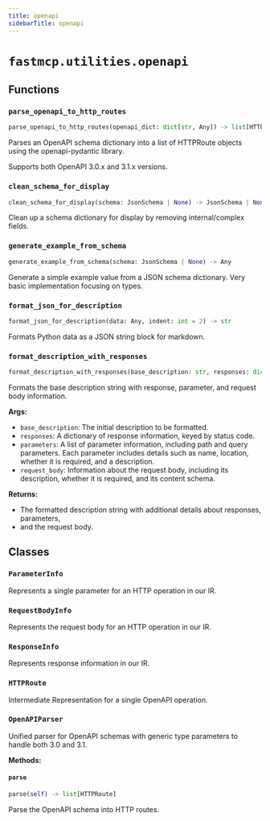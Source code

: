 ```yaml
---
title: openapi
sidebarTitle: openapi
---
```


# `fastmcp.utilities.openapi`

## Functions

### `parse_openapi_to_http_routes` <sup><a href="https://github.com/jlowin/fastmcp/blob/main/src/fastmcp/utilities/openapi.py#L112"><Icon icon="github" class="size-4" /></a></sup>

```python
parse_openapi_to_http_routes(openapi_dict: dict[str, Any]) -> list[HTTPRoute]
```


Parses an OpenAPI schema dictionary into a list of HTTPRoute objects
using the openapi-pydantic library.

Supports both OpenAPI 3.0.x and 3.1.x versions.


### `clean_schema_for_display` <sup><a href="https://github.com/jlowin/fastmcp/blob/main/src/fastmcp/utilities/openapi.py#L570"><Icon icon="github" class="size-4" /></a></sup>

```python
clean_schema_for_display(schema: JsonSchema | None) -> JsonSchema | None
```


Clean up a schema dictionary for display by removing internal/complex fields.


### `generate_example_from_schema` <sup><a href="https://github.com/jlowin/fastmcp/blob/main/src/fastmcp/utilities/openapi.py#L630"><Icon icon="github" class="size-4" /></a></sup>

```python
generate_example_from_schema(schema: JsonSchema | None) -> Any
```


Generate a simple example value from a JSON schema dictionary.
Very basic implementation focusing on types.


### `format_json_for_description` <sup><a href="https://github.com/jlowin/fastmcp/blob/main/src/fastmcp/utilities/openapi.py#L713"><Icon icon="github" class="size-4" /></a></sup>

```python
format_json_for_description(data: Any, indent: int = 2) -> str
```


Formats Python data as a JSON string block for markdown.


### `format_description_with_responses` <sup><a href="https://github.com/jlowin/fastmcp/blob/main/src/fastmcp/utilities/openapi.py#L722"><Icon icon="github" class="size-4" /></a></sup>

```python
format_description_with_responses(base_description: str, responses: dict[str, Any], parameters: list[ParameterInfo] | None = None, request_body: RequestBodyInfo | None = None) -> str
```


Formats the base description string with response, parameter, and request body information.

**Args:**
- `base_description`: The initial description to be formatted.
- `responses`: A dictionary of response information, keyed by status code.
- `parameters`: A list of parameter information,
including path and query parameters. Each parameter includes details such as name,
location, whether it is required, and a description.
- `request_body`: Information about the request body,
including its description, whether it is required, and its content schema.

**Returns:**
- The formatted description string with additional details about responses, parameters,
- and the request body.


## Classes

### `ParameterInfo` <sup><a href="https://github.com/jlowin/fastmcp/blob/main/src/fastmcp/utilities/openapi.py#L42"><Icon icon="github" class="size-4" /></a></sup>


Represents a single parameter for an HTTP operation in our IR.


### `RequestBodyInfo` <sup><a href="https://github.com/jlowin/fastmcp/blob/main/src/fastmcp/utilities/openapi.py#L52"><Icon icon="github" class="size-4" /></a></sup>


Represents the request body for an HTTP operation in our IR.


### `ResponseInfo` <sup><a href="https://github.com/jlowin/fastmcp/blob/main/src/fastmcp/utilities/openapi.py#L62"><Icon icon="github" class="size-4" /></a></sup>


Represents response information in our IR.


### `HTTPRoute` <sup><a href="https://github.com/jlowin/fastmcp/blob/main/src/fastmcp/utilities/openapi.py#L70"><Icon icon="github" class="size-4" /></a></sup>


Intermediate Representation for a single OpenAPI operation.


### `OpenAPIParser` <sup><a href="https://github.com/jlowin/fastmcp/blob/main/src/fastmcp/utilities/openapi.py#L164"><Icon icon="github" class="size-4" /></a></sup>


Unified parser for OpenAPI schemas with generic type parameters to handle both 3.0 and 3.1.


**Methods:**

#### `parse` <sup><a href="https://github.com/jlowin/fastmcp/blob/main/src/fastmcp/utilities/openapi.py#L469"><Icon icon="github" class="size-4" /></a></sup>

```python
parse(self) -> list[HTTPRoute]
```

Parse the OpenAPI schema into HTTP routes.

